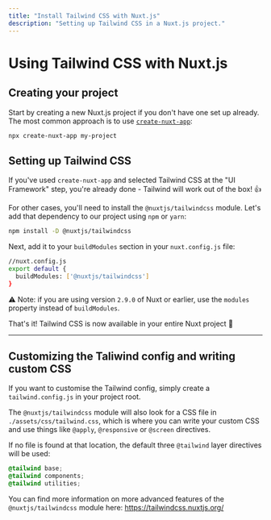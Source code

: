 ```yaml
---
title: "Install Tailwind CSS with Nuxt.js"
description: "Setting up Tailwind CSS in a Nuxt.js project."
---
```


# Using Tailwind CSS with Nuxt.js

## Creating your project

Start by creating a new Nuxt.js project if you don't have one set up already. The most common approach is to use [`create-nuxt-app`](https://nuxtjs.org/guides/get-started/installation#using-create-nuxt-app):

```sh
npx create-nuxt-app my-project
```

## Setting up Tailwind CSS

If you've used `create-nuxt-app` and selected Tailwind CSS at the "UI Framework" step, you're already done - Tailwind will work out of the box! 👍

For other cases, you'll need to install the `@nuxtjs/tailwindcss` module. Let's add that dependency to our project using `npm` or `yarn`:

```sh
npm install -D @nuxtjs/tailwindcss
```

Next, add it to your `buildModules` section in your `nuxt.config.js` file:

```sh
//nuxt.config.js
export default {
  buildModules: ['@nuxtjs/tailwindcss']
}
```

⚠️ Note: if you are using version `2.9.0` of Nuxt or earlier, use the `modules` property instead of `buildModules`.

That's it! Tailwind CSS is now available in your entire Nuxt project 🎉

---

## Customizing the Taliwind config and writing custom CSS

If you want to customise the Tailwind config, simply create a `tailwind.config.js` in your project root.

The `@nuxtjs/tailwindcss` module will also look for a CSS file in `./assets/css/tailwind.css`, which is where you can write your custom CSS and use things like `@apply`, `@responsive` or `@screen` directives.

If no file is found at that location, the default three `@tailwind` layer directives will be used:

```css
@tailwind base;
@tailwind components;
@tailwind utilities;
```

You can find more information on more advanced features of the `@nuxtjs/tailwindcss` module here: https://tailwindcss.nuxtjs.org/

